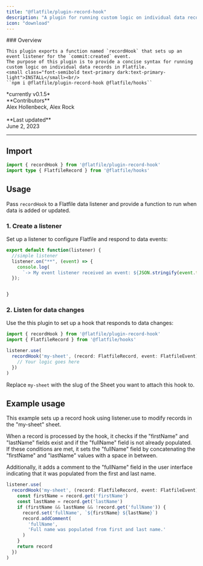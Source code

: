 ```yaml
---
title: "@flatfile/plugin-record-hook"
description: "A plugin for running custom logic on individual data records in Flatfile."
icon: "download"
---
```


<div className="grid sm:grid-cols-6 gap-x-6 flex" style={{alignItems: 'flex-middle'}}>
  <div className="col-span-3">
    ### Overview

    This plugin exports a function named `recordHook` that sets up an event listener for the `commit:created` event. 
    The purpose of this plugin is to provide a concise syntax for running custom logic on individual data records in Flatfile.
    <small class="font-semibold text-primary dark:text-primary-light">INSTALL</small><br/>
    ``npm i @flatfile/plugin-record-hook @flatfile/hooks``

  </div>
  <div className="hidden sm:block col-span-3">
    <CardGroup cols={1}>
        <Card title="@flatfile/plugin-record-hook" href="https://github.com/FlatFilers/flatfile-plugins/tree/main/plugins/record-hook" icon="github" >
        *currently v0.1.5*
        <br/>
        **Contributors**<br/>
        Alex Hollenbeck, Alex Rock<br/>
        <br/>
        **Last updated**<br/>
        June 2, 2023
        </Card>
    </CardGroup>
  </div>
</div>

---

## Import

```ts
import { recordHook } from '@flatfile/plugin-record-hook'
import type { FlatfileRecord } from '@flatfile/hooks'
```

## Usage

Pass `recordHook` to a Flatfile data listener and provide a function to run when data is added or updated.

### 1. Create a listener

Set up a listener to configure Flatfile and respond to data events:

```ts
export default function(listener) {
  //simple listener
  listener.on("**", (event) => {
    console.log(
      `-> My event listener received an event: ${JSON.stringify(event.topic)}`)
  });


}
```

### 2. Listen for data changes

Use the this plugin to set up a hook that responds to data changes:

```ts
import { recordHook } from '@flatfile/plugin-record-hook'
import { FlatfileRecord } from '@flatfile/hooks'

listener.use(
  recordHook('my-sheet', (record: FlatfileRecord, event: FlatfileEvent) => {
    // Your logic goes here
  })
)
```

Replace `my-sheet` with the slug of the Sheet you want to attach this hook to.

## Example usage

This example sets up a record hook using listener.use to modify records 
in the "my-sheet" sheet. 

When a record is processed by the hook, it checks if the "firstName" and "lastName" fields exist and if the "fullName" field is not already populated. 
If these conditions are met, it sets the "fullName" field by concatenating the "firstName" and "lastName" values with a space in between. 

Additionally, it adds a comment to the "fullName" 
field in the user interface indicating that it was populated from the first and last name.

```ts
listener.use(
  recordHook('my-sheet', (record: FlatfileRecord, event: FlatfileEvent) => {
    const firstName = record.get('firstName')
    const lastName = record.get('lastName')
    if (firstName && lastName && !record.get('fullName')) {
      record.set('fullName', `${firstName} ${lastName}`)
      record.addComment(
        'fullName',
        'Full name was populated from first and last name.'
      )
    }
    return record
  })
)
```

